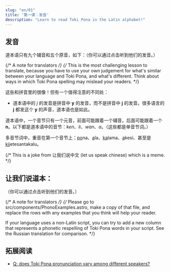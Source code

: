 ```yaml
---
slug: "en/01"
title: '第一课：发音'
description: "Learn to read Toki Pona in the Latin alphabet!"
---
```



## 发音

道本语只有九个辅音和五个原音，如下：（你可以通过点击听到他们的发音。）

<PhonoTable />

{/* A note for translators */}
{/*
  This is the most challenging lesson to translate,
  because you have to use your own judgement for
  what's similar between your language and Toki Pona, and what's different.
  Think about ways in which Toki Pona spelling may mislead your readers.
*/}

这些和拼音里的很像！但有一个值得注意的不同处：

* 道本语中的 _j_ 的发音是拼音中 **y** 的发音，而不是拼音中 **j** 的发音。很多语言的 **j** 都发这个 **y** 的声音，道本语也是如此。

道本语中，一个音节只有一个元音，前面可能跟着一个辅音，后面可能跟着一个 **n**。以下都是道本语中的音节：*ken*、*li*、*wan*、*a*。（这些都是单音节词。）

多音节词中，重音在第一个音节上：<u>po</u>na、<u>a</u>la、<u>ka</u>lama、<u>a</u>kesi、甚至是 <u>ki</u>jetesantakalu。

{/* This is a joke from 让我们说中文 (let us speak chinese) which is a meme. */}
## 让我们说道本：

（你可以通过点击听到他们的发音。）

<PhonoExamples />

{/* A note for translators */}
{/*
  Please go to src/components/PhonoExamples.astro,
  make a copy of that file, and replace the rows with any examples
  that you think will help your reader.
  
  If your language uses a non-Latin script, you can try to add a new column
  that represents a phonetic respelling of Toki Pona words in your script.
  See the Russian translation for comparison.
*/}

## 拓展阅读

* [Q: does Toki Pona pronunciation vary among different speakers?](/en/sound-variation/)
